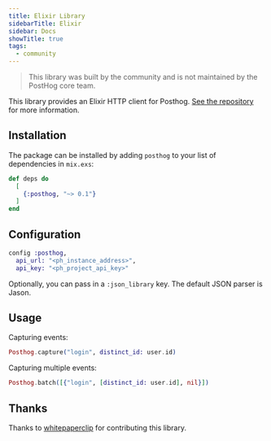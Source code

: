 ```yaml
---
title: Elixir Library
sidebarTitle: Elixir
sidebar: Docs
showTitle: true
tags:
  - community
---
```


> This library was built by the community and is not maintained by the PostHog core team.

This library provides an Elixir HTTP client for Posthog. [See the repository](https://github.com/whitepaperclip/posthog) for more information.

## Installation

The package can be installed by adding `posthog` to your list of dependencies in `mix.exs`:

```elixir
def deps do
  [
    {:posthog, "~> 0.1"}
  ]
end
```

## Configuration

```elixir
config :posthog,
  api_url: "<ph_instance_address>",
  api_key: "<ph_project_api_key>"
```

Optionally, you can pass in a `:json_library` key. The default JSON parser is Jason.

## Usage

Capturing events:

```elixir
Posthog.capture("login", distinct_id: user.id)
```

Capturing multiple events:

```elixir
Posthog.batch([{"login", [distinct_id: user.id], nil}])
```

## Thanks

Thanks to [whitepaperclip](https://github.com/whitepaperclip) for contributing this library.

